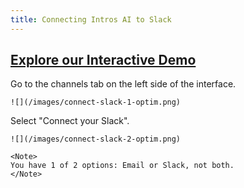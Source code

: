 ```yaml
---
title: Connecting Intros AI to Slack
---
```


[Explore our Interactive Demo](https://intros-ai.navattic.com/z8oi03qo)
-----------------------------------------------------------

<Steps>
  <Step title="Channels">
    Go to the channels tab on the left side of the interface.

    ![](/images/connect-slack-1-optim.png)
  </Step>
  <Step title="Connect your Slack">
    Select "Connect your Slack".

    ![](/images/connect-slack-2-optim.png)

    <Note>
    You have 1 of 2 options: Email or Slack, not both.
    </Note>
  </Step>
</Steps>

